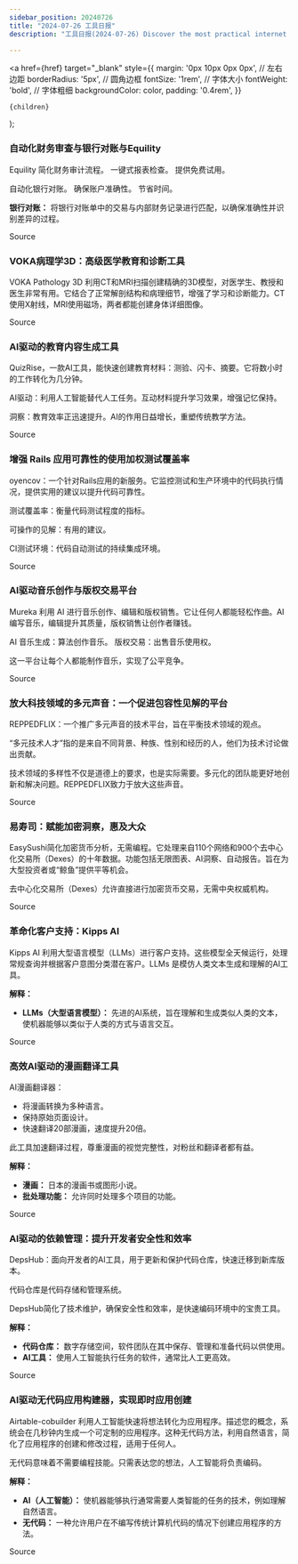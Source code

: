 ```yaml
---
sidebar_position: 20240726
title: "2024-07-26 工具日报"
description: "工具日报(2024-07-26) Discover the most practical internet software, AI tools, and products of 2024 through the Tools Daily!"

---
```



  <a
    href={href}
    target="_blank"
    style={{
      margin: '0px 10px 0px 0px', // 左右边距
      borderRadius: '5px', // 圆角边框
      fontSize: '1rem', // 字体大小
      fontWeight: 'bold', // 字体粗细
      backgroundColor: color,
      padding: '0.4rem',
    }}
  >
    {children}
  </a>
);

### 自动化财务审查与银行对账与Equility

Equility 简化财务审计流程。
一键式报表检查。
提供免费试用。

自动化银行对账。
确保账户准确性。
节省时间。

**银行对账：** 将银行对账单中的交易与内部财务记录进行匹配，以确保准确性并识别差异的过程。

<Link href="https://www.producthunt.com/posts/equility" color="#B0C4DE">Source</Link>

### VOKA病理学3D：高级医学教育和诊断工具

VOKA Pathology 3D 利用CT和MRI扫描创建精确的3D模型，对医学生、教授和医生非常有用。它结合了正常解剖结构和病理细节，增强了学习和诊断能力。CT使用X射线，MRI使用磁场，两者都能创建身体详细图像。

<Link href="https://www.producthunt.com/posts/voka-anatomy-pro" color="#B0C4DE">Source</Link>

### AI驱动的教育内容生成工具

QuizRise，一款AI工具，能快速创建教育材料：测验、闪卡、摘要。它将数小时的工作转化为几分钟。

AI驱动：利用人工智能替代人工任务。互动材料提升学习效果，增强记忆保持。

洞察：教育效率正迅速提升。AI的作用日益增长，重塑传统教学方法。

<Link href="https://www.producthunt.com/posts/quizrise" color="#B0C4DE">Source</Link>

### 增强 Rails 应用可靠性的使用加权测试覆盖率

oyencov：一个针对Rails应用的新服务。它监控测试和生产环境中的代码执行情况，提供实用的建议以提升代码可靠性。

测试覆盖率：衡量代码测试程度的指标。

可操作的见解：有用的建议。

CI测试环境：代码自动测试的持续集成环境。

<Link href="https://www.producthunt.com/posts/oyencov" color="#B0C4DE">Source</Link>

### AI驱动音乐创作与版权交易平台

Mureka 利用 AI 进行音乐创作、编辑和版权销售。它让任何人都能轻松作曲。AI 编写音乐，编辑提升其质量，版权销售让创作者赚钱。

AI 音乐生成：算法创作音乐。
版权交易：出售音乐使用权。

这一平台让每个人都能制作音乐，实现了公平竞争。

<Link href="https://www.producthunt.com/posts/mureka" color="#B0C4DE">Source</Link>

### 放大科技领域的多元声音：一个促进包容性见解的平台

REPPEDFLIX：一个推广多元声音的技术平台，旨在平衡技术领域的观点。

“多元技术人才”指的是来自不同背景、种族、性别和经历的人，他们为技术讨论做出贡献。

技术领域的多样性不仅是道德上的要求，也是实际需要。多元化的团队能更好地创新和解决问题。REPPEDFLIX致力于放大这些声音。

<Link href="https://www.producthunt.com/posts/reppedflix-by-repped-in-tech" color="#B0C4DE">Source</Link>

### 易寿司：赋能加密洞察，惠及大众

EasySushi简化加密货币分析，无需编程。它处理来自110个网络和900个去中心化交易所（Dexes）的十年数据。功能包括无限图表、AI洞察、自动报告。旨在为大型投资者或“鲸鱼”提供平等机会。

去中心化交易所（Dexes）允许直接进行加密货币交易，无需中央权威机构。

<Link href="https://www.producthunt.com/posts/easysushii" color="#B0C4DE">Source</Link>

### 革命化客户支持：Kipps AI

Kipps AI 利用大型语言模型（LLMs）进行客户支持。这些模型全天候运行，处理常规查询并根据客户意图分类潜在客户。LLMs 是模仿人类文本生成和理解的AI工具。

**解释：**
- **LLMs（大型语言模型）：** 先进的AI系统，旨在理解和生成类似人类的文本，使机器能够以类似于人类的方式与语言交互。

<Link href="https://www.producthunt.com/posts/kipps-ai" color="#B0C4DE">Source</Link>

### 高效AI驱动的漫画翻译工具

AI漫画翻译器：
- 将漫画转换为多种语言。
- 保持原始页面设计。
- 快速翻译20部漫画，速度提升20倍。

此工具加速翻译过程，尊重漫画的视觉完整性，对粉丝和翻译者都有益。

**解释：**
- **漫画：** 日本的漫画书或图形小说。
- **批处理功能：** 允许同时处理多个项目的功能。

<Link href="https://www.producthunt.com/posts/ai-manga-translator-2" color="#B0C4DE">Source</Link>

### AI驱动的依赖管理：提升开发者安全性和效率

DepsHub：面向开发者的AI工具，用于更新和保护代码仓库，快速迁移到新库版本。

代码仓库是代码存储和管理系统。

DepsHub简化了技术维护，确保安全性和效率，是快速编码环境中的宝贵工具。

**解释：**
- **代码仓库：** 数字存储空间，软件团队在其中保存、管理和准备代码以供使用。
- **AI工具：** 使用人工智能执行任务的软件，通常比人工更高效。

<Link href="https://www.producthunt.com/posts/depshub-2" color="#B0C4DE">Source</Link>

### AI驱动无代码应用构建器，实现即时应用创建

Airtable-cobuilder 利用人工智能快速将想法转化为应用程序。描述您的概念，系统会在几秒钟内生成一个可定制的应用程序。这种无代码方法，利用自然语言，简化了应用程序的创建和修改过程，适用于任何人。

无代码意味着不需要编程技能。只需表达您的想法，人工智能将负责编码。

**解释：**
- **AI（人工智能）：** 使机器能够执行通常需要人类智能的任务的技术，例如理解自然语言。
- **无代码：** 一种允许用户在不编写传统计算机代码的情况下创建应用程序的方法。

<Link href="https://www.producthunt.com/posts/airtable-cobuilder" color="#B0C4DE">Source</Link>


